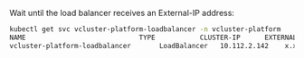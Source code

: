 Wait until the load balancer receives an External-IP address:

```bash title="Get the vcluster-platform-loadbalancer external IP address"
kubectl get svc vcluster-platform-loadbalancer -n vcluster-platform
NAME                            TYPE           CLUSTER-IP      EXTERNAL-IP      PORT(S)          AGE
vcluster-platform-loadbalancer       LoadBalancer   10.112.2.142    x.x.x.x          443:30933/TCP    3m16s
```

